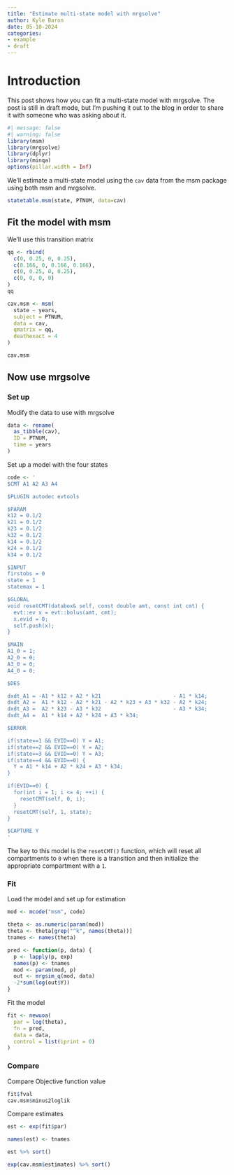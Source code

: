 ```yaml
---
title: "Estimate multi-state model with mrgsolve"
author: Kyle Baron
date: 05-10-2024
categories:
- example
- draft
---
```



# Introduction 

This post shows how you can fit a multi-state model with mrgsolve. The post is 
still in draft mode, but I'm pushing it out to the blog in order to share it 
with someone who was asking about it. 

```r
#| message: false
#| warning: false
library(msm)
library(mrgsolve)
library(dplyr)
library(minqa)
options(pillar.width = Inf)
```

We'll estimate a multi-state model using the `cav` data from the msm package 
using both msm and mrgsolve.

```r
statetable.msm(state, PTNUM, data=cav)
```

## Fit the model with msm

We'll use this transition matrix

```r
qq <- rbind(
  c(0, 0.25, 0, 0.25), 
  c(0.166, 0, 0.166, 0.166),
  c(0, 0.25, 0, 0.25), 
  c(0, 0, 0, 0)
)
qq
```

```r
cav.msm <- msm(
  state ~ years, 
  subject = PTNUM, 
  data = cav,
  qmatrix = qq, 
  deathexact = 4
)

cav.msm
```

## Now use mrgsolve

### Set up

Modify the data to use with mrgsolve

```r
data <- rename(
  as_tibble(cav), 
  ID = PTNUM, 
  time = years
) 
```


Set up a model with the four states

```r

code <- '
$CMT A1 A2 A3 A4

$PLUGIN autodec evtools

$PARAM
k12 = 0.1/2 
k21 = 0.1/2
k23 = 0.1/2
k32 = 0.1/2
k14 = 0.1/2
k24 = 0.1/2
k34 = 0.1/2

$INPUT 
firstobs = 0
state = 1
statemax = 1

$GLOBAL
void resetCMT(databox& self, const double amt, const int cmt) {
  evt::ev x = evt::bolus(amt, cmt);
  x.evid = 8;
  self.push(x);
}

$MAIN 
A1_0 = 1;
A2_0 = 0; 
A3_0 = 0; 
A4_0 = 0;

$DES

dxdt_A1 = -A1 * k12 + A2 * k21                       - A1 * k14;
dxdt_A2 =  A1 * k12 - A2 * k21 - A2 * k23 + A3 * k32 - A2 * k24;
dxdt_A3 =  A2 * k23 - A3 * k32                       - A3 * k34;
dxdt_A4 =  A1 * k14 + A2 * k24 + A3 * k34;

$ERROR

if(state==1 && EVID==0) Y = A1;
if(state==2 && EVID==0) Y = A2;
if(state==3 && EVID==0) Y = A3;
if(state==4 && EVID==0) {
  Y = A1 * k14 + A2 * k24 + A3 * k34;
}

if(EVID==0) {
  for(int i = 1; i <= 4; ++i) {
    resetCMT(self, 0, i);
  }
  resetCMT(self, 1, state);
}

$CAPTURE Y
'
```

The key to this model is the `resetCMT()` function, which will reset all 
compartments to `0` when there is a transition and then initialize the appropriate
compartment with a `1`. 

### Fit

Load the model and set up for estimation

```r
mod <- mcode("msm", code)

theta <- as.numeric(param(mod))
theta <- theta[grep("^k", names(theta))]
tnames <- names(theta)

pred <- function(p, data) {
  p <- lapply(p, exp)
  names(p) <- tnames
  mod <- param(mod, p)
  out <- mrgsim_q(mod, data)
  -2*sum(log(out$Y))
}
```

Fit the model

```r
fit <- newuoa(
  par = log(theta), 
  fn = pred, 
  data = data, 
  control = list(iprint = 0)
)
```

### Compare

Compare Objective function value

```r
fit$fval
cav.msm$minus2loglik
```

Compare estimates

```r
est <- exp(fit$par)

names(est) <- tnames

est %>% sort()

exp(cav.msm$estimates) %>% sort()
```
